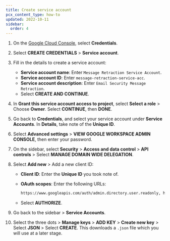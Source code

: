 ```yaml
---
title: Create service account
pcx_content_type: how-to
updated: 2022-10-11
sidebar:
  order: 4
---
```



1. On the [Google Cloud Console](https://console.cloud.google.com/welcome/new), select **Credentials**.
2. Select **CREATE CREDENTIALS** > **Service account**.
3. Fill in the details to create a service account:
    - **Service account name**: Enter `Message Retraction Service Account`.
    - **Service account ID**: Enter `message-retraction-service-acc`.
    - **Service account description**: Enter `Email Security Message Retraction`.
    - Select **CREATE AND CONTINUE**.
4. In **Grant this service account access to project**, select **Select a role** > Choose **Owner**. Select **CONTINUE**, then **DONE**.
5. Go back to **Credentials**, and select your service account under **Service Accounts**. In **Details**, take note of the **Unique ID**.
6. Select **Advanced settings** > **VIEW GOOGLE WORKSPACE ADMIN CONSOLE**, then enter your password.
7. On the sidebar, select **Security** > **Access and data control** > **API controls** > Select **MANAGE DOMAIN WIDE DELEGATION**.
8. Select **Add new** > Add a new client ID:
    - **Client ID**: Enter the **Unique ID** you took note of.
    - **OAuth scopes**: Enter the following URLs:

      ```txt
      https://www.googleapis.com/auth/admin.directory.user.readonly, https://www.googleapis.com/auth/admin.directory.group.readonly, https://www.googleapis.com/auth/admin.directory.user.alias.readonly, https://www.googleapis.com/auth/gmail.labels, https://mail.google.com/
      ```
    - Select **AUTHORIZE**.

9. Go back to the sidebar > **Service Accounts**.
10. Select the three dots > **Manage keys** > **ADD KEY** > **Create new key** > Select **JSON** > Select **CREATE**. This downloads a `.json` file which you will use at a later stage.